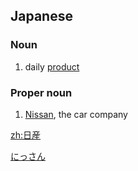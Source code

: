 ==Japanese==
{{ja-kanjitab|日|産}}

===Noun===
{{ja-noun|にっさん}}

# daily [[product]]

===Proper noun===
{{ja-pos|proper|にっさん}}

# [[Nissan]], the car company

[[Category:ja:Automobiles|にっさん]]

[[zh:日産]]
